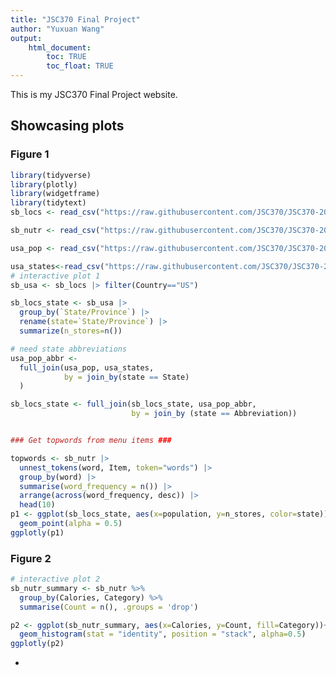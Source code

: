 ```yaml
---
title: "JSC370 Final Project"
author: "Yuxuan Wang"
output: 
    html_document:
        toc: TRUE
        toc_float: TRUE
---
```


This is my JSC370 Final Project website.



## Showcasing plots {.tabset}

### Figure 1
```r
library(tidyverse)
library(plotly)
library(widgetframe)
library(tidytext)
sb_locs <- read_csv("https://raw.githubusercontent.com/JSC370/JSC370-2024/main/labs/lab11/starbucks-locations.csv",show_col_types = FALSE)

sb_nutr <- read_csv("https://raw.githubusercontent.com/JSC370/JSC370-2024/main/labs/lab11/starbucks-menu-nutrition.csv",show_col_types = FALSE)

usa_pop <- read_csv("https://raw.githubusercontent.com/JSC370/JSC370-2024/main/labs/lab11/us_state_pop.csv",show_col_types = FALSE)

usa_states<-read_csv("https://raw.githubusercontent.com/JSC370/JSC370-2024/main/labs/lab11/states.csv",show_col_types = FALSE)
# interactive plot 1
sb_usa <- sb_locs |> filter(Country=="US")

sb_locs_state <- sb_usa |>
  group_by(`State/Province`) |>
  rename(state=`State/Province`) |>
  summarize(n_stores=n())

# need state abbreviations
usa_pop_abbr <- 
  full_join(usa_pop, usa_states, 
            by = join_by(state == State)
  ) 

sb_locs_state <- full_join(sb_locs_state, usa_pop_abbr,
                           by = join_by (state == Abbreviation))


### Get topwords from menu items ###

topwords <- sb_nutr |>
  unnest_tokens(word, Item, token="words") |>
  group_by(word) |>
  summarise(word_frequency = n()) |>
  arrange(across(word_frequency, desc)) |>
  head(10)
p1 <- ggplot(sb_locs_state, aes(x=population, y=n_stores, color=state))+
  geom_point(alpha = 0.5)
ggplotly(p1)

```

### Figure 2

```r
# interactive plot 2
sb_nutr_summary <- sb_nutr %>%
  group_by(Calories, Category) %>%
  summarise(Count = n(), .groups = 'drop')

p2 <- ggplot(sb_nutr_summary, aes(x=Calories, y=Count, fill=Category))+
  geom_histogram(stat = "identity", position = "stack", alpha=0.5)
ggplotly(p2)
```

{-}

